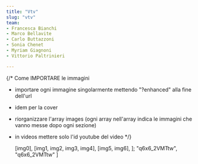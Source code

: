 ```yaml
---
title: "Vtv"
slug: "vtv"
team:
- Francesca Bianchi
- Marco Bellavite
- Carlo Buttazzoni
- Sonia Chenet
- Myriam Giagnoni
- Vittorio Paltrinieri

---
```


{/* Come IMPORTARE le immagini

- importare ogni immagine singolarmente mettendo "?enhanced" alla fine dell'url
- idem per la cover
- riorganizzare l'array images (ogni array nell'array indica le immagini che vanno messe dopo ogni sezione)
- in videos mettere solo l'id youtube del video 
*/}




  [img0],
  [img1, img2, img3, img4],
  [img5, img6],
];
  "q6x6_2VMTtw",
  "q6x6_2VMTtw"
]

